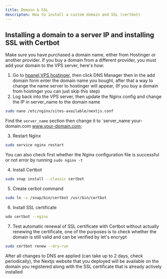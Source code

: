 ```yaml
---
title: Domain & SSL
descripton: How to install a custom domain and SSL (certbot)
---
```


## Installing a domain to a server IP and installing SSL with Certbot

Make sure you have purchased a domain name, either from Hostinger or another provider. If you buy a domain from a different provider, you must add your domain to the VPS server, here's how:

1. Go to [hpanel VPS hostinger](https://hpanel.hostinger.com/vps), then click DNS Manager then in the add domain form enter the domain name you bought, after that a way to change the name server to hostinger will appear, (If you buy a domain from hostinger you can just skip this step)
2. Log back into the VPS server, then update the Nginx config and change the IP in server_name to the domain name

```bash
sudo nano /etc/nginx/sites-available/nextjs.conf
```

Find the `server_name` section then change it to `server_name your-domain.com www.your-domain.com;

3. Restart Nginx

```bash
sudo service nginx restart
```

You can also check first whether the Nginx configuration file is successful or not error by running `sudo nginx -t`

4. Install Certbot

```bash
sudo snap install --classic certbot
```

5. Create cerbot command

```bash
sudo ln -s /snap/bin/certbot /usr/bin/certbot
```

6. Install SSL certificate

```bash
udo certbot --nginx
```

7. Test automatic renewal of SSL certificate with Certbot without actually renewing the certificate, one of the purposes is to check whether the domain is still valid and can be verified by let's encrypt

```bash
sudo certbot renew --dry-run
```

After all changes to DNS are applied (can take up to 2 days, check periodically), the Nextjs website that you deployed will be available on the domain you registered along with the SSL certificate that is already actively installed